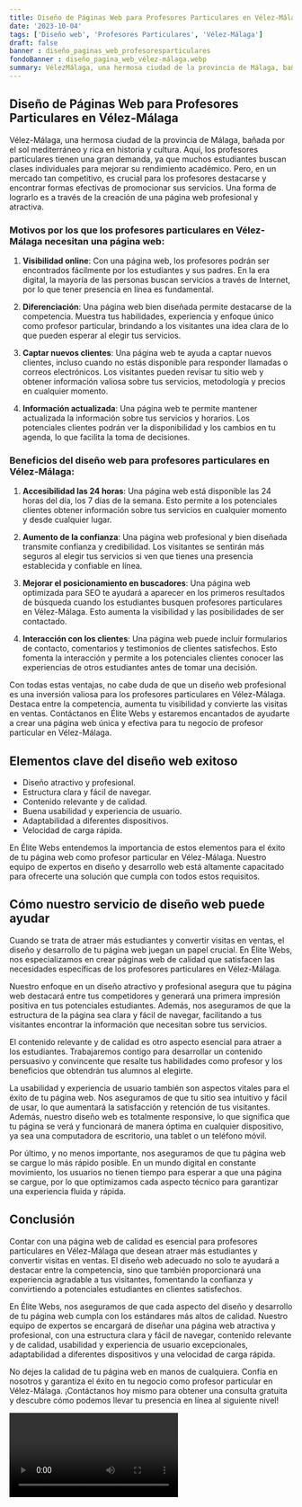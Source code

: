 ```yaml
---
title: Diseño de Páginas Web para Profesores Particulares en Vélez-Málaga
date: '2023-10-04'
tags: ['Diseño web', 'Profesores Particulares', 'Vélez-Málaga']
draft: false
banner : diseño_paginas_web_profesoresparticulares
fondoBanner : diseño_pagina_web_vélez-málaga.webp
summary: VélezMálaga, una hermosa ciudad de la provincia de Málaga, bañada por el sol mediterráneo y rica en historia y cultura. Aquí, los profesores particulares tienen una gran demanda, ya que muchos estudiantes buscan clases individuales para mejorar su rendimiento académico. Pero, en un mercado tan competitivo, es crucial para los profesores destacarse y encontrar formas efectivas de promocionar sus servicios. Una forma de lograrlo es a través de la creación de una página web profesional y atractiva.
---
```


## Diseño de Páginas Web para Profesores Particulares en Vélez-Málaga

Vélez-Málaga, una hermosa ciudad de la provincia de Málaga, bañada por el sol mediterráneo y rica en historia y cultura. Aquí, los profesores particulares tienen una gran demanda, ya que muchos estudiantes buscan clases individuales para mejorar su rendimiento académico. Pero, en un mercado tan competitivo, es crucial para los profesores destacarse y encontrar formas efectivas de promocionar sus servicios. Una forma de lograrlo es a través de la creación de una página web profesional y atractiva.

### Motivos por los que los profesores particulares en Vélez-Málaga necesitan una página web:

1. **Visibilidad online**: Con una página web, los profesores podrán ser encontrados fácilmente por los estudiantes y sus padres. En la era digital, la mayoría de las personas buscan servicios a través de Internet, por lo que tener presencia en línea es fundamental.

2. **Diferenciación**: Una página web bien diseñada permite destacarse de la competencia. Muestra tus habilidades, experiencia y enfoque único como profesor particular, brindando a los visitantes una idea clara de lo que pueden esperar al elegir tus servicios.

3. **Captar nuevos clientes**: Una página web te ayuda a captar nuevos clientes, incluso cuando no estás disponible para responder llamadas o correos electrónicos. Los visitantes pueden revisar tu sitio web y obtener información valiosa sobre tus servicios, metodología y precios en cualquier momento.

4. **Información actualizada**: Una página web te permite mantener actualizada la información sobre tus servicios y horarios. Los potenciales clientes podrán ver la disponibilidad y los cambios en tu agenda, lo que facilita la toma de decisiones.

### Beneficios del diseño web para profesores particulares en Vélez-Málaga:

1. **Accesibilidad las 24 horas**: Una página web está disponible las 24 horas del día, los 7 días de la semana. Esto permite a los potenciales clientes obtener información sobre tus servicios en cualquier momento y desde cualquier lugar.

2. **Aumento de la confianza**: Una página web profesional y bien diseñada transmite confianza y credibilidad. Los visitantes se sentirán más seguros al elegir tus servicios si ven que tienes una presencia establecida y confiable en línea.

3. **Mejorar el posicionamiento en buscadores**: Una página web optimizada para SEO te ayudará a aparecer en los primeros resultados de búsqueda cuando los estudiantes busquen profesores particulares en Vélez-Málaga. Esto aumenta la visibilidad y las posibilidades de ser contactado.

4. **Interacción con los clientes**: Una página web puede incluir formularios de contacto, comentarios y testimonios de clientes satisfechos. Esto fomenta la interacción y permite a los potenciales clientes conocer las experiencias de otros estudiantes antes de tomar una decisión.

Con todas estas ventajas, no cabe duda de que un diseño web profesional es una inversión valiosa para los profesores particulares en Vélez-Málaga. Destaca entre la competencia, aumenta tu visibilidad y convierte las visitas en ventas. Contáctanos en Élite Webs y estaremos encantados de ayudarte a crear una página web única y efectiva para tu negocio de profesor particular en Vélez-Málaga.

<GifSeo />

<Cta />

## Elementos clave del diseño web exitoso

- Diseño atractivo y profesional.
- Estructura clara y fácil de navegar.
- Contenido relevante y de calidad.
- Buena usabilidad y experiencia de usuario.
- Adaptabilidad a diferentes dispositivos.
- Velocidad de carga rápida.

En Élite Webs entendemos la importancia de estos elementos para el éxito de tu página web como profesor particular en Vélez-Málaga. Nuestro equipo de expertos en diseño y desarrollo web está altamente capacitado para ofrecerte una solución que cumpla con todos estos requisitos. 

## Cómo nuestro servicio de diseño web puede ayudar

Cuando se trata de atraer más estudiantes y convertir visitas en ventas, el diseño y desarrollo de tu página web juegan un papel crucial. En Élite Webs, nos especializamos en crear páginas web de calidad que satisfacen las necesidades específicas de los profesores particulares en Vélez-Málaga.

Nuestro enfoque en un diseño atractivo y profesional asegura que tu página web destacará entre tus competidores y generará una primera impresión positiva en tus potenciales estudiantes. Además, nos aseguramos de que la estructura de la página sea clara y fácil de navegar, facilitando a tus visitantes encontrar la información que necesitan sobre tus servicios.

El contenido relevante y de calidad es otro aspecto esencial para atraer a los estudiantes. Trabajaremos contigo para desarrollar un contenido persuasivo y convincente que resalte tus habilidades como profesor y los beneficios que obtendrán tus alumnos al elegirte.

La usabilidad y experiencia de usuario también son aspectos vitales para el éxito de tu página web. Nos aseguramos de que tu sitio sea intuitivo y fácil de usar, lo que aumentará la satisfacción y retención de tus visitantes. Además, nuestro diseño web es totalmente responsive, lo que significa que tu página se verá y funcionará de manera óptima en cualquier dispositivo, ya sea una computadora de escritorio, una tablet o un teléfono móvil.

Por último, y no menos importante, nos aseguramos de que tu página web se cargue lo más rápido posible. En un mundo digital en constante movimiento, los usuarios no tienen tiempo para esperar a que una página se cargue, por lo que optimizamos cada aspecto técnico para garantizar una experiencia fluida y rápida.

## Conclusión

Contar con una página web de calidad es esencial para profesores particulares en Vélez-Málaga que desean atraer más estudiantes y convertir visitas en ventas. El diseño web adecuado no solo te ayudará a destacar entre la competencia, sino que también proporcionará una experiencia agradable a tus visitantes, fomentando la confianza y convirtiendo a potenciales estudiantes en clientes satisfechos.

En Élite Webs, nos aseguramos de que cada aspecto del diseño y desarrollo de tu página web cumpla con los estándares más altos de calidad. Nuestro equipo de expertos se encargará de diseñar una página web atractiva y profesional, con una estructura clara y fácil de navegar, contenido relevante y de calidad, usabilidad y experiencia de usuario excepcionales, adaptabilidad a diferentes dispositivos y una velocidad de carga rápida.

No dejes la calidad de tu página web en manos de cualquiera. Confía en nosotros y garantiza el éxito en tu negocio como profesor particular en Vélez-Málaga. ¡Contáctanos hoy mismo para obtener una consulta gratuita y descubre cómo podemos llevar tu presencia en línea al siguiente nivel!

<Video />

<CtaBot job='Profesores Particulares' city='Vélez-Málaga'/>

<Gmaps query='Vélez-Málaga+españa+maps' />